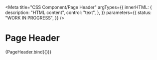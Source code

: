 <!-- @license CC0-1.0 -->


<Meta
  title="CSS Component/Page Header"
  argTypes={{
    innerHTML: {
      description: "HTML content",
      control: "text",
    },
  }}
  parameters={{
    status: "WORK IN PROGRESS",
  }}
/>

# Page Header

<Canvas>
  <Story
    name="Page Header"
    args={{
      innerHTML: "Header content",
    }}
  >
    {PageHeader.bind({})}
  </Story>
</Canvas>

<ArgsTable story="Page Header" />
